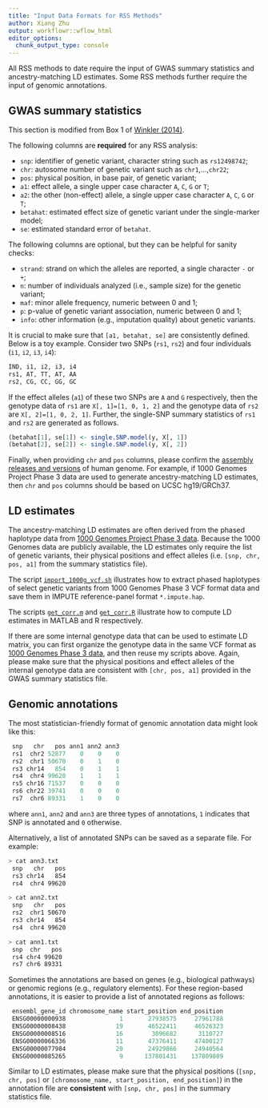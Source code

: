 ```yaml
---
title: "Input Data Formats for RSS Methods"
author: Xiang Zhu
output: workflowr::wflow_html
editor_options:
  chunk_output_type: console
---
```


[`import_1000g_vcf.sh`]: https://github.com/stephenslab/rss/blob/master/misc/import_1000g_vcf.sh 
[`get_corr.m`]: https://github.com/stephenslab/rss/blob/master/misc/get_corr.m
[`get_corr.R`]: https://github.com/stephenslab/rss/blob/master/misc/get_corr.R

All RSS methods to date require the input of GWAS summary statistics
and ancestry-matching LD estimates. Some RSS methods further require
the input of genomic annotations.

## GWAS summary statistics

This section is modified from Box 1 of
[Winkler (2014)](https://doi.org/10.1038/nprot.2014.071).   

The following columns are **required** for any RSS analysis:

- `snp`: identifier of genetic variant, character string such as `rs12498742`; 
- `chr`: autosome number of genetic variant such as `chr1`,...,`chr22`;
- `pos`: physical position, in base pair, of genetic variant;
- `a1`: effect allele, a single upper case character `A`, `C`, `G` or `T`;
- `a2`: the other (non-effect) allele, a single upper case character `A`, `C`, `G` or `T`;
- `betahat`: estimated effect size of genetic variant under the single-marker model;
- `se`: estimated standard error of `betahat`.    

The following columns are optional, but they can be helpful for sanity checks:

- `strand`: strand on which the alleles are reported, a single character `-` or `+`;
- `n`: number of individuals analyzed (i.e., sample size) for the genetic variant;
- `maf`: minor allele frequency, numeric between 0 and 1;
- `p`: p-value of genetic variant association, numeric between 0 and 1;
- `info`: other information (e.g., imputation quality) about genetic variants.

It is crucial to make sure that `[a1, betahat, se]` are consistently defined.
Below is a toy example.
Consider two SNPs (`rs1`, `rs2`) and four individuals (`i1`, `i2`, `i3`, `i4`):

```zsh
IND, i1, i2, i3, i4
rs1, AT, TT, AT, AA
rs2, CG, CC, GG, GC 
```

If the effect alleles (`a1`) of these two SNPs are `A` and `G` respectively,
then the genotype data of `rs1` are `X[, 1]=[1, 0, 1, 2]` and
the genotype data of `rs2` are `X[, 2]=[1, 0, 2, 1]`. Further,
the single-SNP summary statistics of `rs1` and `rs2` are generated as follows.

```r
(betahat[1], se[1]) <- single.SNP.model(y, X[, 1])
(betahat[2], se[2]) <- single.SNP.model(y, X[, 2])
```

Finally, when providing `chr` and `pos` columns, please confirm the
[assembly releases and versions](https://genome.ucsc.edu/FAQ/FAQreleases.html)
of human genome. For example, if 1000 Genomes Project Phase 3 data are used to
generate ancestry-matching LD estimates,
then `chr` and `pos` columns should be based on UCSC hg19/GRCh37.   

## LD estimates

The ancestry-matching LD estimates are often derived from the phased haplotype
data from [1000 Genomes Project Phase 3 data](http://www.internationalgenome.org/data).
Because the 1000 Genomes data are publicly available, the LD estimates only
require the list of genetic variants, their physical positions and effect alleles
(i.e. `[snp, chr, pos, a1]` from the summary statistics file).

The script [`import_1000g_vcf.sh`][] illustrates how to extract phased haplotypes
of select genetic variants from 1000 Genomes Phase 3 VCF format data and save
them in IMPUTE reference-panel format `*.impute.hap`.

The scripts [`get_corr.m`][] and [`get_corr.R`][] illustrate how to compute LD
estimates in MATLAB and R respectively.

If there are some internal genotype data that can be used to estimate LD matrix,
you can first organize the genotype data in the same VCF format as
[1000 Genomes Phase 3 data](ftp://ftp.1000genomes.ebi.ac.uk/vol1/ftp/release/20130502/),
and then reuse my scripts above. Again, please make sure that the physical positions
and effect alleles of the internal genotype data are consistent with
`[chr, pos, a1]` provided in the GWAS summary statistics file.

## Genomic annotations

The most statistician-friendly format of genomic annotation data might look like this:

```r
 snp   chr   pos ann1 ann2 ann3
 rs1  chr2 52877    0    0    0
 rs2  chr1 50670    0    1    0
 rs3 chr14   854    0    1    1
 rs4  chr4 99620    1    1    1
 rs5 chr16 71537    0    0    0
 rs6 chr22 39741    0    0    0
 rs7  chr6 89331    1    0    0
```

where `ann1`, `ann2` and `ann3` are three types of annotations,
`1` indicates that SNP is annotated and `0` otherwise.

Alternatively, a list of annotated SNPs can be saved as a separate file. For example:

```zsh
> cat ann3.txt
 snp   chr   pos
 rs3 chr14   854
 rs4  chr4 99620

> cat ann2.txt
 snp   chr   pos
 rs2  chr1 50670
 rs3 chr14   854
 rs4  chr4 99620

> cat ann1.txt
 snp  chr   pos
 rs4 chr4 99620
 rs7 chr6 89331
```
Sometimes the annotations are based on genes (e.g., biological pathways)
or genomic regions (e.g., regulatory elements). For these region-based annotations,
it is easier to provide a list of annotated regions as follows:

```r
 ensembl_gene_id chromosome_name start_position end_position
 ENSG00000000938               1       27938575     27961788
 ENSG00000008438              19       46522411     46526323
 ENSG00000008516              16        3096682      3110727
 ENSG00000066336              11       47376411     47400127
 ENSG00000077984              20       24929866     24940564
 ENSG00000085265               9      137801431    137809809
```

Similar to LD estimates, please make sure that the physical positions
(`[snp, chr, pos]` or `[chromosome_name, start_position, end_position]`)
in the annotation file are **consistent** with `[snp, chr, pos]` in the summary statistics file.
